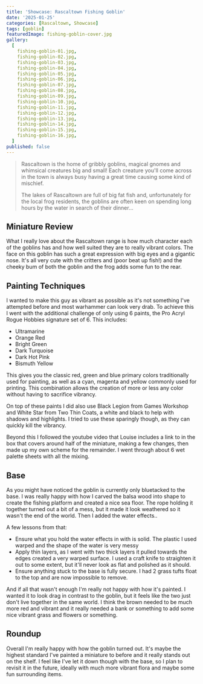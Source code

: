 ```yaml
---
title: 'Showcase: Rascaltown Fishing Goblin'
date: '2025-01-25'
categories: [Rascaltown, Showcase]
tags: [goblin]
featuredImage: fishing-goblin-cover.jpg
gallery:
  [
    fishing-goblin-01.jpg,
    fishing-goblin-02.jpg,
    fishing-goblin-03.jpg,
    fishing-goblin-04.jpg,
    fishing-goblin-05.jpg,
    fishing-goblin-06.jpg,
    fishing-goblin-07.jpg,
    fishing-goblin-08.jpg,
    fishing-goblin-09.jpg,
    fishing-goblin-10.jpg,
    fishing-goblin-11.jpg,
    fishing-goblin-12.jpg,
    fishing-goblin-13.jpg,
    fishing-goblin-14.jpg,
    fishing-goblin-15.jpg,
    fishing-goblin-16.jpg,
  ]
published: false
---
```



> Rascaltown is the home of gribbly goblins, magical gnomes and whimsical creatures big and small! Each creature you'll
> come across in the town is always busy having a great time causing some kind of mischief.
>
> The lakes of Rascaltown are full of big fat fish and, unfortunately for the local frog residents, the goblins are
> often keen on spending long hours by the water in search of their dinner…

## Miniature Review

What I really love about the Rascaltown range is how much character each of the goblins has and how well suited they
are to really vibrant colors. The face on this goblin has such a great expression with big eyes and a gigantic nose.
It's all very cute with the critters and (poor beat up fish!) and the cheeky bum of both the goblin and the frog
adds some fun to the rear.

## Painting Techniques

I wanted to make this guy as vibrant as possible as it's not something I've attempted before and most warhammer can
look very drab. To achieve this I went with the additional challenge of only using 6 paints, the Pro Acryl Rogue Hobbies
signature set of 6. This includes:

- Ultramarine
- Orange Red
- Bright Green
- Dark Turquoise
- Dark Hot Pink
- Bismuth Yellow

This gives you the classic red, green and blue primary colors traditionally used for painting, as well as a cyan,
magenta and yellow commonly used for printing. This combination allows the creation of more or less any color without
having to sacrifice vibrancy.

On top of these paints I did also use Black Legion from Games Workshop and White Star from Two Thin Coats, a white and
black to help with shadows and highlights. I tried to use these sparingly though, as they can quickly kill the vibrancy.

Beyond this I followed the youtube video that Louise includes a link to in the box that covers around half of the
miniature, making a few changes, then made up my own scheme for the remainder. I went through about 6 wet palette
sheets with all the mixing.

## Base

As you might have noticed the goblin is currently only bluetacked to the base. I was really happy with how I carved the
balsa wood into shape to create the fishing platform and created a nice sea floor. The rope holding it together turned
out a bit of a mess, but it made it look weathered so it wasn't the end of the world. Then I added the water effects..

A few lessons from that:

- Ensure what you hold the water effects in with is solid. The plastic I used warped and the shape of the water is
  very messy
- Apply thin layers, as I went with two thick layers it pulled towards the edges created a very warped surface. I
  used a craft knife to straighten it out to some extent, but it'll never look as flat and polished as it should.
- Ensure anything stuck to the base is fully secure. I had 2 grass tufts float to the top and are now impossible to
  remove.

And if all that wasn't enough I'm really not happy with how it's painted. I wanted it to look drag in contrast to the
goblin, but it feels like the two just don't live together in the same world. I think the brown needed to be much more
red and vibrant and it really needed a bank or something to add some nice vibrant grass and flowers or something.

## Roundup

Overall I'm really happy with how the goblin turned out. It's maybe the highest standard I've painted a miniature to
before and it really stands out on the shelf. I feel like I've let it down though with the base, so I plan to revisit
it in the future, ideally with much more vibrant flora and maybe some fun surrounding items.
